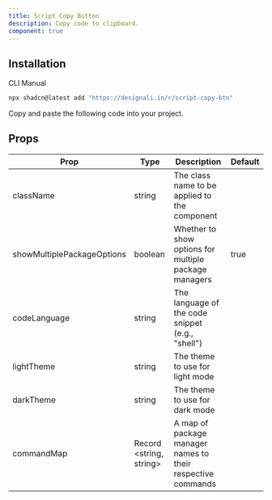 ```yaml
---
title: Script Copy Button
description: Copy code to clipboard.
component: true
---
```


<ComponentPreview name="script-copy-btn-01" />

## Installation

<Tabs defaultValue="cli">

<TabsList>
  <TabsTrigger value="cli">CLI</TabsTrigger>
  <TabsTrigger value="manual">Manual</TabsTrigger>
</TabsList>
<TabsContent value="cli">

```bash
npx shadcn@latest add "https://designali.in/r/script-copy-btn"
```

</TabsContent>

<TabsContent value="manual">

<Steps>

<Step>Copy and paste the following code into your project.</Step>

<ComponentSource name="script-copy-btn" />

</Steps>

</TabsContent>

</Tabs>

## Props

| Prop                       | Type                     | Description                                                 | Default |
| -------------------------- | ------------------------ | ----------------------------------------------------------- | ------- |
| className                  | string                   | The class name to be applied to the component               |         |
| showMultiplePackageOptions | boolean                  | Whether to show options for multiple package managers       | true    |
| codeLanguage               | string                   | The language of the code snippet (e.g., "shell")            |         |
| lightTheme                 | string                   | The theme to use for light mode                             |         |
| darkTheme                  | string                   | The theme to use for dark mode                              |         |
| commandMap                 | Record \<string, string> | A map of package manager names to their respective commands |         |
